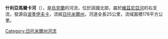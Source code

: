 '''什利亞馬爾卡河'''（{{lang-uk|Шлямарка}}），是[[烏克蘭|烏克蘭]]的河流，位於該國北部，屬於[[維茲尼亞河|維茲尼亞河]]的右支流，發源自[[波季伊夫卡_(拉多梅什利區)|波季伊夫卡]]，流經[[日托米爾州|日托米爾州]]，河道全長25公里，流域面積178平方公里。

{{DEFAULTSORT:Шлямарка}}
[[Category:日托米爾州河流|Category:日托米爾州河流]]


{{Ukraine-river-stub}}